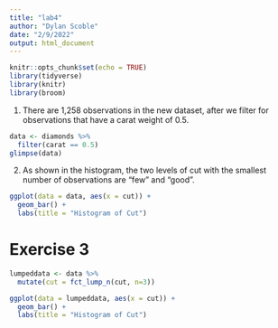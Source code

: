 ```yaml
---
title: "lab4"
author: "Dylan Scoble"
date: "2/9/2022"
output: html_document
---
```


```r
knitr::opts_chunk$set(echo = TRUE)
library(tidyverse)
library(knitr)
library(broom)
```


1. There are 1,258 observations in the new dataset, after we filter for observations that have a carat weight of 0.5.
```r
data <- diamonds %>% 
  filter(carat == 0.5)
glimpse(data)
```


2. As shown in the histogram, the two levels of cut with the smallest number of observations are "few" and "good".

```r
ggplot(data = data, aes(x = cut)) +
  geom_bar() +
  labs(title = "Histogram of Cut")
```

# Exercise 3
```r
lumpeddata <- data %>%
  mutate(cut = fct_lump_n(cut, n=3))

ggplot(data = lumpeddata, aes(x = cut)) +
  geom_bar() +
  labs(title = "Histogram of Cut")
```


```r

```




